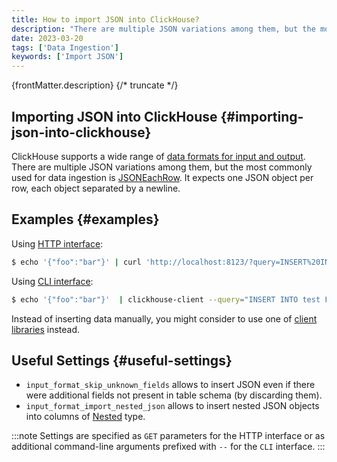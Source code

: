 ```yaml
---
title: How to import JSON into ClickHouse?
description: "There are multiple JSON variations among them, but the most commonly used for data ingestion is JSONEachRow. It expects one JSON object per row, each object separated by a newline."
date: 2023-03-20
tags: ['Data Ingestion']
keywords: ['Import JSON']
---
```


{frontMatter.description}
{/* truncate */}

##  Importing JSON into ClickHouse {#importing-json-into-clickhouse}

ClickHouse supports a wide range of [data formats for input and output](https://clickhouse.com/docs/interfaces/formats/). There are multiple JSON variations among them, but the most commonly used for data ingestion is [JSONEachRow](https://clickhouse.com/docs/interfaces/formats/#jsoneachrow). It expects one JSON object per row, each object separated by a newline.

## Examples {#examples}

Using [HTTP interface](https://clickhouse.com/docs/interfaces/http/):

``` bash
$ echo '{"foo":"bar"}' | curl 'http://localhost:8123/?query=INSERT%20INTO%20test%20FORMAT%20JSONEachRow' --data-binary @-
```

Using [CLI interface](https://clickhouse.com/docs/interfaces/cli/):

``` bash
$ echo '{"foo":"bar"}'  | clickhouse-client --query="INSERT INTO test FORMAT JSONEachRow"
```

Instead of inserting data manually, you might consider to use one of [client libraries](https://clickhouse.com/docs/interfaces/) instead.

## Useful Settings {#useful-settings}

- `input_format_skip_unknown_fields` allows to insert JSON even if there were additional fields not present in table schema (by discarding them).
- `input_format_import_nested_json` allows to insert nested JSON objects into columns of [Nested](https://clickhouse.com/docs/sql-reference/data-types/nested-data-structures/nested/) type.

:::note
Settings are specified as `GET` parameters for the HTTP interface or as additional command-line arguments prefixed with `--` for the `CLI` interface.
:::